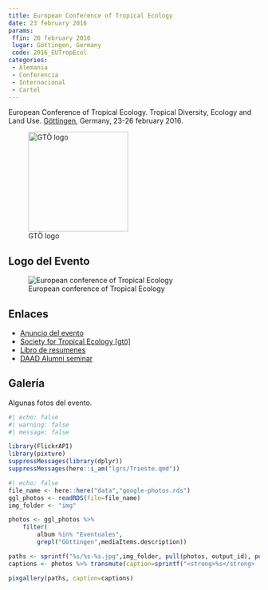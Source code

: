 ```yaml
---
title: European Conference of Tropical Ecology
date: 23 february 2016
params:
 ffin: 26 february 2016
 lugar: Göttingen, Germany
 code: 2016_EUTropEcol
categories:
 - Alemania
 - Conferencia
 - Internacional
 - Cartel
---
```


European Conference of Tropical Ecology. Tropical Diversity, Ecology and Land Use. [Göttingen](/lgrs/Göttingen.qmd), Germany, 23-26 february 2016.

![GTÖ logo](https://www.soctropecol.eu/sites/default/files/GTO-logo-2016_1.jpg){width=200}

## Logo del Evento

![European conference of Tropical Ecology](https://tropicalbiology.org/tropicalbiology/wp-content/uploads/2016/02/European-Conference-on-Tropical-Ecology.jpg)

## Enlaces

- [Anuncio del evento](https://tropicalbiology.org/blog/2016/02/07/2016-european-conference-of-tropical-ecology/)
- [Society for Tropical Ecology [gtö]](https://www.soctropecol.eu)
- [Libro de resumenes](http://www.soctropecol.eu/wp-content/uploads/gtoe_Goettingen_2016.pdf)
- [DAAD Alumni seminar](https://www.uni-goettingen.de/de/international+daad+alumni+seminar+%22tropical+diversity%2C+ecology+and+land+use%22/525045.html)

## Galería

Algunas fotos del evento.

```r
#| echo: false
#| warning: false
#| message: false

library(FlickrAPI)
library(pixture)
suppressMessages(library(dplyr))
suppressMessages(here::i_am("lgrs/Trieste.qmd"))

```

```r
#| echo: false
file_name <- here::here("data","google-photos.rds")
ggl_photos <- readRDS(file=file_name)
img_folder <- "img"

photos <- ggl_photos %>% 
    filter(
        album %in% "Eventuales",
        grepl("Göttingen",mediaItems.description))

paths <- sprintf("%s/%s-%s.jpg",img_folder, pull(photos, output_id), pull(photos, output_file))
captions <- photos %>% transmute(caption=sprintf("<strong>%s</strong>  por <a href='%s' target='googlephotos'>JR Ferrer-Paris @ Google Photos</a>",mediaItems.description,mediaItems.productUrl)) %>% pull

pixgallery(paths, caption=captions)

```